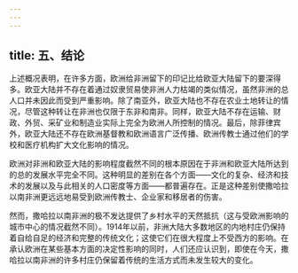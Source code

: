 ```yaml
---
---
---
```

title: 五、结论
---



上述概况表明，在许多方面，欧洲给非洲留下的印记比给欧亚大陆留下的要深得多。欧亚大陆并不存在着通过奴隶贸易使非洲人力枯竭的类似情况，虽然非洲的总人口并未因此而受到严重影响。除了南亚外，欧亚大陆也不存在农业土地转让的情况，尽管这种转让在非洲也仅限于东非和南非。同样，欧亚大陆不存在运输、财政、外贸、采矿业和制造业实际上完全为欧洲人所控制的情况。最后，除菲律宾外，欧亚大陆还不存在欧洲基督教和欧洲语言广泛传播、欧洲传教士通过他们的学校和医疗机构扩大文化影响的情况。

欧洲对非洲和欧亚大陆的影响程度截然不同的根本原因在于非洲和欧亚大陆所达到的总的发展水平完全不同。这种明显的差别在各个方面——文化的复杂、经济和技术的发展以及与此相关的人口密度等方面——都普遍存在。正是这种差别使撒哈拉以南非洲更远远地易受到欧洲传教士、企业家和移居者的伤害。

然而，撒哈拉以南非洲的极不发达提供了乡村水平的天然抵抗（这与受欧洲影响的城市中心的情况截然不同）。1914年以前，非洲大陆大多数地区的内地村庄仍保持着自给自足的经济和完整的传统文化；这使它们在很大程度上不受西方的影响。在承认欧洲在某些基本方面的决定性影响的同时，人们还应认识到，即使在今天，撒哈拉以南非洲的许多村庄仍保留着传统的生活方式而未发生较大的变化。